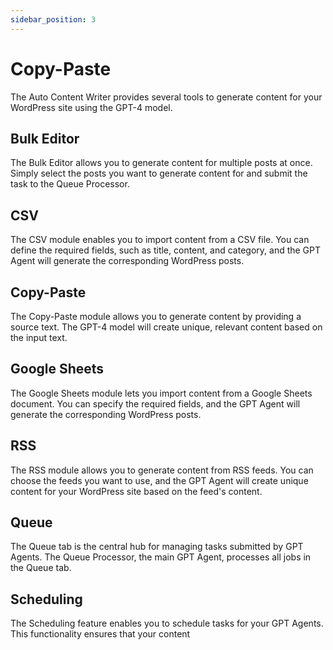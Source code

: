 ```yaml
---
sidebar_position: 3
---
```


# Copy-Paste

The Auto Content Writer provides several tools to generate content for your WordPress site using the GPT-4 model.

## Bulk Editor

The Bulk Editor allows you to generate content for multiple posts at once. Simply select the posts you want to generate content for and submit the task to the Queue Processor.

## CSV

The CSV module enables you to import content from a CSV file. You can define the required fields, such as title, content, and category, and the GPT Agent will generate the corresponding WordPress posts.

## Copy-Paste

The Copy-Paste module allows you to generate content by providing a source text. The GPT-4 model will create unique, relevant content based on the input text.

## Google Sheets

The Google Sheets module lets you import content from a Google Sheets document. You can specify the required fields, and the GPT Agent will generate the corresponding WordPress posts.

## RSS

The RSS module allows you to generate content from RSS feeds. You can choose the feeds you want to use, and the GPT Agent will create unique content for your WordPress site based on the feed's content.

## Queue

The Queue tab is the central hub for managing tasks submitted by GPT Agents. The Queue Processor, the main GPT Agent, processes all jobs in the Queue tab.

## Scheduling

The Scheduling feature enables you to schedule tasks for your GPT Agents. This functionality ensures that your content

